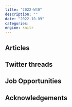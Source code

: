 ```yaml
---
title: "2022-W40"
description: ""
date: "2022-10-09"
categories:
engine: knitr
---
```


## Articles


## Twitter threads


## Job Opportunities


## Acknowledgements {.appendix}
